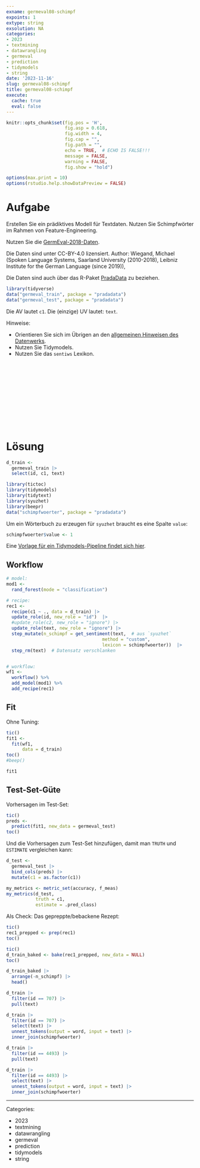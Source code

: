 ```yaml
---
exname: germeval08-schimpf
expoints: 1
extype: string
exsolution: NA
categories:
- 2023
- textmining
- datawrangling
- germeval
- prediction
- tidymodels
- string
date: '2023-11-16'
slug: germeval08-schimpf
title: germeval08-schimpf
execute:
  cache: true
  eval: false
---
```




```r
knitr::opts_chunk$set(fig.pos = 'H',
                      fig.asp = 0.618,
                      fig.width = 4,
                      fig.cap = "", 
                      fig.path = "",
                      echo = TRUE,  # ECHO IS FALSE!!!
                      message = FALSE,
                      warning = FALSE,
                      fig.show = "hold")

options(max.print = 10)
options(rstudio.help.showDataPreview = FALSE)
```



# Aufgabe

Erstellen Sie ein prädiktives Modell für Textdaten. Nutzen Sie Schimpfwörter im Rahmen von Feature-Engineering.

Nutzen Sie die [GermEval-2018-Daten](https://heidata.uni-heidelberg.de/dataset.xhtml?persistentId=doi:10.11588/data/0B5VML).

Die Daten sind unter CC-BY-4.0 lizensiert. Author: Wiegand, Michael (Spoken Language Systems, Saarland University (2010-2018), Leibniz Institute for the German Language (since 2019)),

Die Daten sind auch über das R-Paket [PradaData](https://github.com/sebastiansauer/pradadata/tree/master/data-raw/GermEval-2018-Data-master) zu beziehen.


```r
library(tidyverse)
data("germeval_train", package = "pradadata")
data("germeval_test", package = "pradadata")
```

Die AV lautet `c1`. Die (einzige) UV lautet: `text`.


Hinweise:

- Orientieren Sie sich im Übrigen an den [allgemeinen Hinweisen des Datenwerks](https://datenwerk.netlify.app/hinweise).
- Nutzen Sie Tidymodels.
- Nutzen Sie das `sentiws` Lexikon.





</br>
</br>
</br>
</br>
</br>
</br>
</br>
</br>
</br>
</br>

# Lösung


```r
d_train <-
  germeval_train |> 
  select(id, c1, text)
```


```r
library(tictoc)
library(tidymodels)
library(tidytext)
library(syuzhet)
library(beepr)
data("schimpfwoerter", package = "pradadata")
```

Um ein Wörterbuch zu erzeugen für `syuzhet` braucht es eine Spalte `value`:

```r
schimpfwoerter$value <- 1
```



Eine [Vorlage für ein Tidymodels-Pipeline findet sich hier](https://datenwerk.netlify.app/posts/tidymodels-vorlage2/tidymodels-vorlage2.html).


## Workflow

```r
# model:
mod1 <-
  rand_forest(mode = "classification")

# recipe:
rec1 <-
  recipe(c1 ~ ., data = d_train) |> 
  update_role(id, new_role = "id")  |> 
  #update_role(c2, new_role = "ignore") |> 
  update_role(text, new_role = "ignore") |> 
  step_mutate(n_schimpf = get_sentiment(text,  # aus `syuzhet`
                                    method = "custom",
                                    lexicon = schimpfwoerter))  |> 
  step_rm(text)  # Datensatz verschlanken


# workflow:
wf1 <-
  workflow() %>% 
  add_model(mod1) %>% 
  add_recipe(rec1)
```



## Fit

Ohne Tuning:

```r
tic()
fit1 <-
  fit(wf1,
      data = d_train)
toc()
#beep()
```


```r
fit1
```

## Test-Set-Güte


Vorhersagen im Test-Set:

```r
tic()
preds <-
  predict(fit1, new_data = germeval_test)
toc()
```

Und die Vorhersagen zum Test-Set hinzufügen, damit man `TRUTH` und `ESTIMATE` vergleichen kann:

```r
d_test <-
  germeval_test |> 
  bind_cols(preds) |> 
  mutate(c1 = as.factor(c1))
```



```r
my_metrics <- metric_set(accuracy, f_meas)
my_metrics(d_test,
           truth = c1,
           estimate = .pred_class)
```



Als Check: Das gepreppte/bebackene Rezept:

```r
tic()
rec1_prepped <- prep(rec1)
toc()
```


```r
tic()
d_train_baked <- bake(rec1_prepped, new_data = NULL)
toc()
```


```r
d_train_baked |> 
  arrange(-n_schimpf) |> 
  head()
```


```r
d_train |> 
  filter(id == 707) |> 
  pull(text)
```

```r
d_train |> 
  filter(id == 707) |> 
  select(text) |> 
  unnest_tokens(output = word, input = text) |> 
  inner_join(schimpfwoerter)
```



```r
d_train |> 
  filter(id == 4493) |> 
  pull(text)
```



```r
d_train |> 
  filter(id == 4493) |> 
  select(text) |> 
  unnest_tokens(output = word, input = text) |> 
  inner_join(schimpfwoerter)
```



---

Categories: 

- 2023
- textmining
- datawrangling
- germeval
- prediction
- tidymodels
- string

